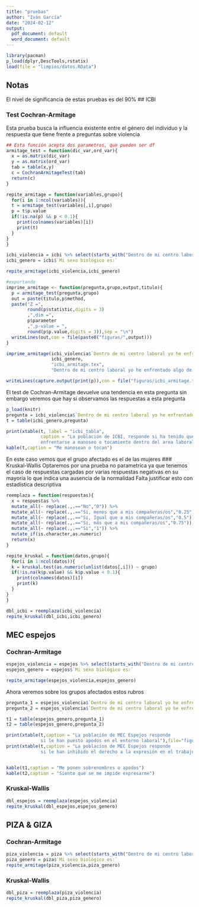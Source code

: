 ---
title: "pruebas"
author: "Iván García"
date: "2024-02-12"
output:
  pdf_document: default
  word_document: default
---

```{r}
library(pacman)
p_load(dplyr,DescTools,rstatix)
load(file = "limpios/datos.RData")
```
## Notas
El nivel de significancia de estas pruebas es del 90%
## ICBI

### Test Cochran-Armitage
Esta prueba busca la influencia existente entre el género del individuo
y la respuesta que tiene frente a preguntas sobre violencia
```{r icbi-armitage}
## Esta función acepta dos parametros, que pueden ser df 
armitage_test = function(dic_var,ord_var){
  x = as.matrix(dic_var)
  y = as.matrix(ord_var)
  tab = table(x,y)
  c = CochranArmitageTest(tab)
  return(c)
}

repite_armitage = function(variables,grupo){
  for(i in 1:ncol(variables)){
  t = armitage_test(variables[,i],grupo)
  p = t$p.value
  if(!is.na(p) && p < 0.1){
    print(colnames(variables)[i])
    print(t)
  }
}
}

icbi_violencia = icbi %>% select(starts_with("Dentro de mi centro laboral yo he enfrentado"))
icbi_genero = icbi$`Mi sexo biológico es:`

repite_armitage(icbi_violencia,icbi_genero)

#exportando
imprime_armitage <- function(pregunta,grupo,output,titulo){
  p = armitage_test(pregunta,grupo)
  out = paste(titulo,p$method,
  paste("Z =",
        round(p$statistic,digits = 3)
        ,",dim =",
        p$parameter
        ,",p-value = ",
        round(p$p.value,digits = 3)),sep = "\n")
  writeLines(out,con = file(paste0("figuras/",output)))
}

imprime_armitage(icbi_violencia$`Dentro de mi centro laboral yo he enfrentado algo de lo siguiente [Me manosean o tocan]`,
                 icbi_genero,
                 "icbi_armitage.tex",
                 "Dentro de mi centro laboral yo he enfrentado algo de lo siguiente [Me manosean o tocan]")

writeLines(capture.output(print(p)),con = file("figuras/icbi_armitage.txt"))

```
El test de Cochran-Armitage devuelve una tendencia en esta pregunta
sin embargo veremos que hay si observamos las respuestas a esta pregunta
```{r}
p_load(knitr)
pregunta = icbi_violencia$`Dentro de mi centro laboral yo he enfrentado algo de lo siguiente [Me manosean o tocan]`
t = table(icbi_genero,pregunta)

print(xtable(t, label = "icbi_tabla",
             caption = "La población de ICBI, responde si ha tenido que
             enfrentarse a manoseo o tocamiento dentro del area laboral"),file="figuras/icbi_tabla.tex")
kable(t,caption = "Me manosean o tocan")
```
En este caso vemos que el grupo afectado es el de las mujeres
### Kruskal-Wallis
Optaremos por una prueba no parametrica ya que tenemos
el caso de respuestas cargadas por varias respuestas negativas en su mayoría
lo que indica una ausencia de la normalidad
Falta justificar esto con estadística descriptiva
```{r icbi-kruskal}
reemplaza = function(respuestas){
  x = respuestas %>% 
  mutate_all(~ replace(.,.=="No","0")) %>%
  mutate_all(~ replace(.,.=="Si, menos que a mis compañeras/os","0.25")) %>%
  mutate_all(~ replace(.,.=="Si, Igual que a mis compañeras/os","0.5")) %>%
  mutate_all(~ replace(.,.=="Si, más que a mis compañeras/os","0.75")) %>%
  mutate_all(~ replace(.,.=="Si","1")) %>%
  mutate_if(is.character,as.numeric)
  return(x)
}

repite_kruskal = function(datos,grupo){
  for(i in 1:ncol(datos)){
  k = kruskal.test(as.numeric(unlist(datos[,i])) ~ grupo)
  if(!is.na(k$p.value) && k$p.value < 0.1){
    print(colnames(datos)[i])
    print(k)
  }
}
}

dbl_icbi = reemplaza(icbi_violencia)
repite_kruskal(dbl_icbi,icbi_genero)
```
## MEC espejos

### Cochran-Armitage 
```{r}
espejos_violencia = espejos %>% select(starts_with("Dentro de mi centro laboral yo he enfrentado"))
espejos_genero = espejos$`Mi sexo biológico es:`

repite_armitage(espejos_violencia,espejos_genero)
```
Ahora veremos sobre los grupos afectados estos rubros
```{r}
pregunta_1 = espejos_violencia$`Dentro de mi centro laboral yo he enfrentado algo de lo siguiente [Me ponen sobrenombres o apodos]`
pregunta_2 = espejos_violencia$`Dentro de mi centro laboral yo he enfrentado algo de lo siguiente [Siento que se me impide expresarme]`

t1 = table(espejos_genero,pregunta_1)
t2 = table(espejos_genero,pregunta_2)

print(xtable(t,caption = "La población de MEC Espejos responde
             si le han puesto apodos en el entorno laboral"),file="figuras/mec_tabla1.tex")
print(xtable(t,caption = "La poblacíon de MEC Espejos responde
             si le han inhibido el derecho a la expresión en el trabajo"),file="figuras/mec_tabla2.tex")


kable(t1,caption = "Me ponen sobrenombres o apodos")
kable(t2,caption = "Siento que se me impide expresarme")
```

### Kruskal-Wallis

```{r}
dbl_espejos = reemplaza(espejos_violencia)
repite_kruskal(dbl_espejos,espejos_genero)
```
## PIZA & GIZA

### Cochran-Armitage
```{r}
piza_violencia = piza %>% select(starts_with("Dentro de mi centro laboral yo he enfrentado"))
piza_genero = piza$`Mi sexo biológico es:`
repite_armitage(piza_violencia,piza_genero)
```
### Kruskal-Wallis
```{r}
dbl_piza = reemplaza(piza_violencia)
repite_kruskal(dbl_piza,piza_genero)
```